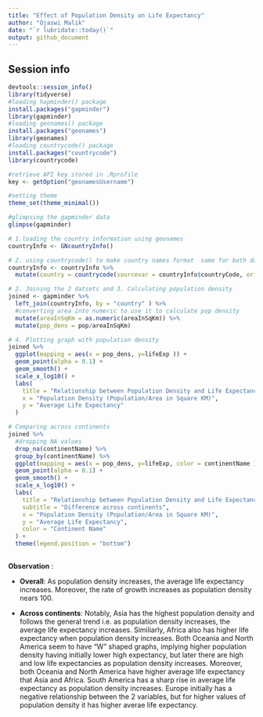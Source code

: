 ```yaml
---
title: "Effect of Population Density on Life Expectancy"
author: "Ojaswi Malik"
date: "`r lubridate::today()`"
output: github_document
---
```



## Session info

```r
devtools::session_info()
library(tidyverse)
#loading hapminder() package
install.packages("gapminder")
library(gapminder)
#loading geonames() package
install.packages("geonames")
library(geonames)
#loading countrycode() package
install.packages("countrycode")
library(countrycode)

#retrieve API key stored in .Rprofile
key <- getOption("geonamesUsername")

#setting theme
theme_set(theme_minimal())
```


```r
#glimpsing the gapminder data
glimpse(gapminder)

# 1.loading the country information using geonames 
countryInfo <- GNcountryInfo()

# 2. using countrycode() to make country names format  same for both datasets 
countryInfo <- countryInfo %>%
  mutate(country = countrycode(sourcevar = countryInfo$countryCode, origin = "iso2c", destination = "country.name"))

# 2. Joining the 2 datsets and 3. Calculating population density
joined <- gapminder %>%
  left_join(countryInfo, by = "country" ) %>%
  #converting area into numeric to use it to calculate pop density
  mutate(areaInSqKm = as.numeric(areaInSqKm)) %>%
  mutate(pop_dens = pop/areaInSqKm) 

# 4. Plotting graph with population density
joined %>%
  ggplot(mapping = aes(x = pop_dens, y=lifeExp )) +
  geom_point(alpha = 0.1) +
  geom_smooth() + 
  scale_x_log10() +
  labs(
    title = "Relationship between Population Density and Life Expectancy",
    x = "Population Density (Population/Area in Square KM)",
    y = "Average Life Expectancy"
  )

# Comparing across continents
joined %>%
  #dropping NA values
  drop_na(continentName) %>%
  group_by(continentName) %>%
  ggplot(mapping = aes(x = pop_dens, y=lifeExp, color = continentName )) +
  geom_point(alpha = 0.1) +
  geom_smooth() + 
  scale_x_log10() +
  labs(
    title = "Relationship between Population Density and Life Expectancy",
    subtitle = "Difference across continents",
    x = "Population Density (Population/Area in Square KM)",
    y = "Average Life Expectancy",
    color = "Continent Name"
  ) + 
  theme(legend.position = "bottom")
  
```

**Observation** :

- **Overall**: As population density increases, the average life expectancy increases. Moreover, the rate of growth increases as population density nears 100.

- **Across continents**: Notably, Asia has the highest population density and follows the general trend i.e. as population density increases, the average life expectancy increases. Similiarly, Africa also has higher life expectancy when population density increases. Both Oceania and North America seem to have "W" shaped graphs, implying higher population density having initially lower high expectancy, but later there are high and low life expectancies as population density increases. Moreover, both Oceania and North America have higher average life expectancy that Asia and Africa. South America has a sharp rise in average life expectancy as population density increases. Europe initially has a negative relationship between the 2 variables, but for higher values of population density it has higher averae life expectancy.